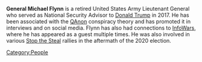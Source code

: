 '''General Michael Flynn''' is a retired United States Army Lieutenant General who served as National Security Advisor to [[Donald Trump]] in 2017. He has been associated with the [[QAnon]] conspiracy theory and has promoted it in interviews and on social media. Flynn has also had connections to [[InfoWars]], where he has appeared as a guest multiple times. He was also involved in various [[Stop the Steal]] rallies in the aftermath of the 2020 election.

[[Category:People]]
